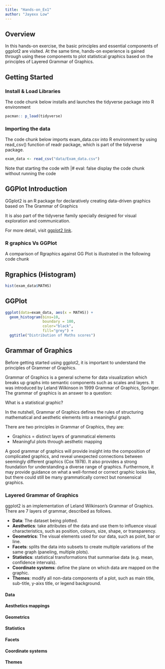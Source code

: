 ```yaml
---
title: "Hands-on_Ex1"
author: "Jayexx Low"
---
```


## Overview

In this hands-on exercise, the basic principles and essential components of ggplot2 are visited. At the same time, hands-on experience is gained through using these components to plot statistical graphics based on the principles of Layered Grammar of Graphics.

## Getting Started

### Install & Load Libraries

The code chunk below installs and launches the tidyverse package into R environment

```r
pacman:: p_load(tidyverse)
```

### Importing the data

The code chunk below imports exam_data.csv into R environment by using read_csv() function of readr package, which is part of the tidyverse package.

```r
exam_data <- read_csv("data/Exam_data.csv")
```

Note that starting the code with \|# eval: false display the code chunk without running the code

## GGPlot Introduction

GGplot2 is an R package for declaratively creating data-driven graphics based on The Grammar of Graphics

It is also part of the tidyverse family specially designed for visual exploration and communication.

For more detail, visit [ggplot2 link](https://ggplot2.tidyverse.org/).

### R graphics Vs GGPlot

A comparison of Rgraphics against GG Plot is illustrated in the following code chunk

::: panel-tabset
## Rgraphics (Histogram)

```r
hist(exam_data$MATHS)
```

## GGPlot

```r
ggplot(data=exam_data, aes(x = MATHS)) +
  geom_histogram(bins=10, 
                 boundary = 100,
                 color="black", 
                 fill="grey") +
  ggtitle("Distribution of Maths scores")
```
:::

## Grammar of Graphics

Before getting started using ggplot2, it is important to understand the principles of Grammer of Graphics.

Grammar of Graphics is a general scheme for data visualization which breaks up graphs into semantic components such as scales and layers. It was introduced by Leland Wilkinson in 1999 Grammar of Graphics, Springer. The grammar of graphics is an answer to a question:

What is a statistical graphic?

In the nutshell, Grammar of Graphics defines the rules of structuring mathematical and aesthetic elements into a meaningful graph.

There are two principles in Grammar of Graphics, they are:

-   Graphics = distinct layers of grammatical elements
-   Meaningful plots through aesthetic mapping

A good grammar of graphics will provide insight into the composition of complicated graphics, and reveal unexpected connections between seemingly different graphics (Cox 1978). It also provides a strong foundation for understanding a diverse range of graphics. Furthermore, it may provide guidance on what a well-formed or correct graphic looks like, but there could still be many grammatically correct but nonsensical graphics.

### Layered Grammar of Graphics

ggplot2 is an implementation of Leland Wilkinson's Grammar of Graphics. There are 7 layers of grammar, described as follows.

-   **Data**: The dataset being plotted.
-   **Aesthetics**: take attributes of the data and use them to influence visual characteristics, such as position, colours, size, shape, or transparency.
-   **Geometrics**: The visual elements used for our data, such as point, bar or line.
-   **Facets**: splits the data into subsets to create multiple variations of the same graph (paneling, multiple plots).
-   **Statistics**: statistical transformations that summarise data (e.g. mean, confidence intervals).
-   **Coordinate systems**: define the plane on which data are mapped on the graphic.
-   **Themes**: modify all non-data components of a plot, such as main title, sub-title, y-aixs title, or legend background.

#### Data



#### Aesthetics mappings


#### Geometrics


#### Statistics


#### Facets


#### Coordinate systems


#### Themes